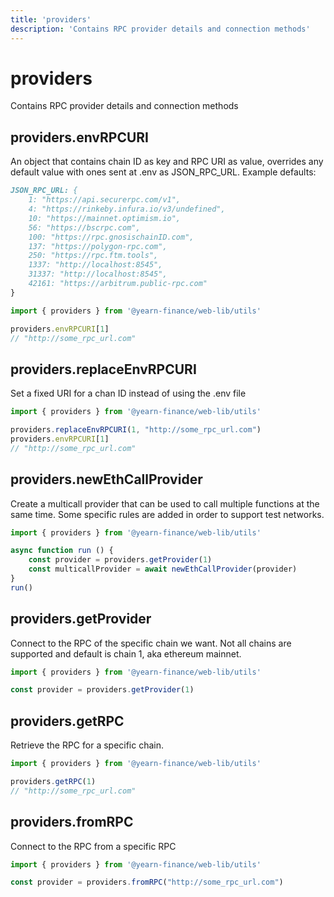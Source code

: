 ```yaml
---
title: 'providers'
description: 'Contains RPC provider details and connection methods'
---
```


# providers

Contains RPC provider details and connection methods

## providers.envRPCURI

An object that contains chain ID as key and RPC URI as value, overrides any default value with ones sent at .env as JSON_RPC_URL. Example defaults:

```md
JSON_RPC_URL: {
	1: "https://api.securerpc.com/v1",
    4: "https://rinkeby.infura.io/v3/undefined",
    10: "https://mainnet.optimism.io",
    56: "https://bscrpc.com",
    100: "https://rpc.gnosischainID.com",
    137: "https://polygon-rpc.com",
    250: "https://rpc.ftm.tools",
    1337: "http://localhost:8545",
    31337: "http://localhost:8545",
    42161: "https://arbitrum.public-rpc.com"
}
```

```js
import { providers } from '@yearn-finance/web-lib/utils'

providers.envRPCURI[1]
// "http://some_rpc_url.com"
```

## providers.replaceEnvRPCURI 

Set a fixed URI for a chan ID instead of using the .env file

```js
import { providers } from '@yearn-finance/web-lib/utils'

providers.replaceEnvRPCURI(1, "http://some_rpc_url.com")
providers.envRPCURI[1]
// "http://some_rpc_url.com"
```

## providers.newEthCallProvider

Create a multicall provider that can be used to call multiple functions at the same time.
Some specific rules are added in order to support test networks.

```js
import { providers } from '@yearn-finance/web-lib/utils'

async function run () {
    const provider = providers.getProvider(1)
    const multicallProvider = await newEthCallProvider(provider)
}
run()
```

## providers.getProvider

Connect to the RPC of the specific chain we want. Not all chains are supported and default is chain 1, aka ethereum mainnet.

```js
import { providers } from '@yearn-finance/web-lib/utils'

const provider = providers.getProvider(1)
```

## providers.getRPC

Retrieve the RPC for a specific chain.

```js
import { providers } from '@yearn-finance/web-lib/utils'

providers.getRPC(1)
// "http://some_rpc_url.com"
```

## providers.fromRPC

Connect to the RPC from a specific RPC

```js
import { providers } from '@yearn-finance/web-lib/utils'

const provider = providers.fromRPC("http://some_rpc_url.com")
```